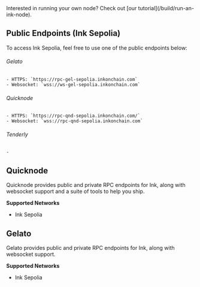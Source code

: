 
<Callout type="info" emoji="ℹ️">
  Interested in running your own node? Check out [our tutorial](/build/run-an-ink-node).
</Callout>

## Public Endpoints (Ink Sepolia)
To access Ink Sepolia, feel free to use one of the public endpoints below: 

###### Gelato
    - HTTPS: `https://rpc-gel-sepolia.inkonchain.com`
    - Websocket: `wss://ws-gel-sepolia.inkonchain.com`

###### Quicknode
    - HTTPS: `https://rpc-qnd-sepolia.inkonchain.com/`
    - Websocket: `wss://rpc-qnd-sepolia.inkonchain.com`

###### Tenderly
    - 

## Quicknode 
Quicknode provides public and private RPC endpoints for Ink, along with websocket support and a suite of tools to help you ship. 

**Supported Networks**
- Ink Sepolia


## Gelato 
Gelato provides public and private RPC endpoints for Ink, along with websocket support. 

**Supported Networks**
- Ink Sepolia


